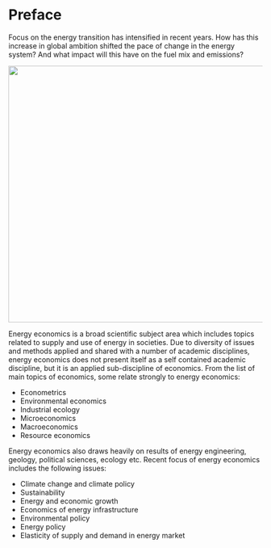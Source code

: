 # Preface {.unnumbered}

Focus on the energy transition has intensified in recent years. How has this increase in global ambition shifted the pace of change in the energy system? And what impact will this have on the fuel mix and emissions?

![](figures/ee2.png){fig-align="center" width="508"}

Energy economics is a broad scientific subject area which includes topics related to supply and use of energy in societies. Due to diversity of issues and methods applied and shared with a number of academic disciplines, energy economics does not present itself as a self contained academic discipline, but it is an applied sub-discipline of economics. From the list of main topics of economics, some relate strongly to energy economics:

-   Econometrics
-   Environmental economics
-   Industrial ecology
-   Microeconomics
-   Macroeconomics
-   Resource economics

Energy economics also draws heavily on results of energy engineering, geology, political sciences, ecology etc. Recent focus of energy economics includes the following issues:

-   Climate change and climate policy
-   Sustainability
-   Energy and economic growth
-   Economics of energy infrastructure
-   Environmental policy
-   Energy policy
-   Elasticity of supply and demand in energy market
